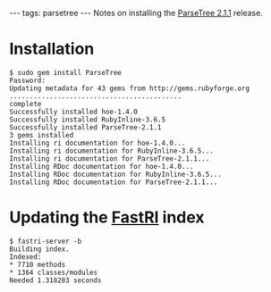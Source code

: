 ---
tags: parsetree
---
Notes on installing the [[ParseTree 2.1.1]] release.

= Installation =

<pre>$ sudo gem install ParseTree
Password:
Updating metadata for 43 gems from http://gems.rubyforge.org
...........................................
complete
Successfully installed hoe-1.4.0
Successfully installed RubyInline-3.6.5
Successfully installed ParseTree-2.1.1
3 gems installed
Installing ri documentation for hoe-1.4.0...
Installing ri documentation for RubyInline-3.6.5...
Installing ri documentation for ParseTree-2.1.1...
Installing RDoc documentation for hoe-1.4.0...
Installing RDoc documentation for RubyInline-3.6.5...
Installing RDoc documentation for ParseTree-2.1.1...</pre>

= Updating the [[FastRI]] index =

<pre>$ fastri-server -b
Building index.
Indexed:
* 7710 methods
* 1364 classes/modules
Needed 1.318283 seconds</pre>
